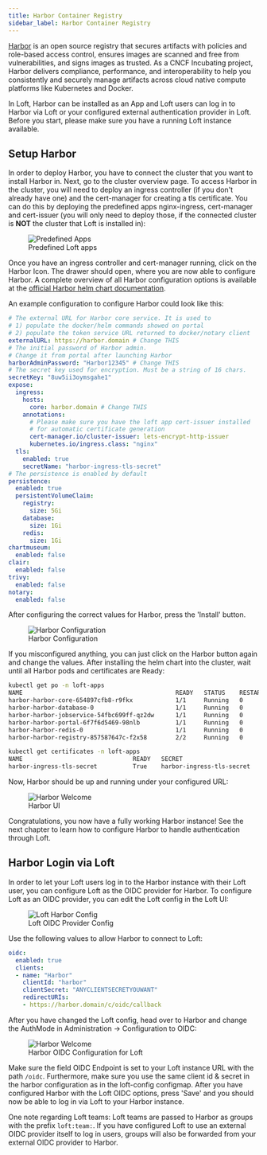 ```yaml
---
title: Harbor Container Registry
sidebar_label: Harbor Container Registry
---
```


[Harbor](https://goharbor.io/) is an open source registry that secures artifacts with policies and role-based access control, ensures images are scanned and free from vulnerabilities, and signs images as trusted. As a CNCF Incubating project, Harbor delivers compliance, performance, and interoperability to help you consistently and securely manage artifacts across cloud native compute platforms like Kubernetes and Docker.

In Loft, Harbor can be installed as an App and Loft users can log in to Harbor via Loft or your configured external authentication provider in Loft.
Before you start, please make sure you have a running Loft instance available.


## Setup Harbor
In order to deploy Harbor, you have to connect the cluster that you want to install Harbor in. Next, go to the cluster overview page.
To access Harbor in the cluster, you will need to deploy an ingress controller (if you don't already have one) and the cert-manager for creating a tls certificate.
You can do this by deploying the predefined apps nginx-ingress, cert-manager and cert-issuer (you will only need to deploy those, if the connected cluster is **NOT** the cluster that Loft is installed in):

<figure class="frame">
  <img src="/docs/media/ui/clusters/predefined-apps.png" alt="Predefined Apps" />
  <figcaption>Predefined Loft apps</figcaption>
</figure>

Once you have an ingress controller and cert-manager running, click on the Harbor Icon. The drawer should open, where you are now able to configure Harbor. A complete overview of all Harbor configuration options is available at the [official Harbor helm chart documentation](https://github.com/goharbor/harbor-helm).

An example configuration to configure Harbor could look like this:

```yaml
# The external URL for Harbor core service. It is used to
# 1) populate the docker/helm commands showed on portal
# 2) populate the token service URL returned to docker/notary client
externalURL: https://harbor.domain # Change THIS
# The initial password of Harbor admin.
# Change it from portal after launching Harbor
harborAdminPassword: "Harbor12345" # Change THIS
# The secret key used for encryption. Must be a string of 16 chars.
secretKey: "8uw5ii3oymsgahe1"
expose:
  ingress:
    hosts:
      core: harbor.domain # Change THIS
    annotations:
      # Please make sure you have the loft app cert-issuer installed
      # for automatic certificate generation
      cert-manager.io/cluster-issuer: lets-encrypt-http-issuer
      kubernetes.io/ingress.class: "nginx"
  tls:
    enabled: true
    secretName: "harbor-ingress-tls-secret"
# The persistence is enabled by default
persistence:
  enabled: true
  persistentVolumeClaim:
    registry:
      size: 5Gi
    database:
      size: 1Gi
    redis:
      size: 1Gi
chartmuseum:
  enabled: false
clair:
  enabled: false
trivy:
  enabled: false
notary:
  enabled: false
```

After configuring the correct values for Harbor, press the 'Install' button.

<figure class="frame">
  <img src="/docs/media/ui/clusters/harbor-configuration.png" alt="Harbor Configuration" />
  <figcaption>Harbor Configuration</figcaption>
</figure>

If you misconfigured anything, you can just click on the Harbor button again and change the values. After installing the helm chart into the cluster, wait until all Harbor pods and certificates are Ready:

```bash
kubectl get po -n loft-apps
NAME                                           READY   STATUS    RESTARTS   AGE
harbor-harbor-core-654897cfb8-r9fkx            1/1     Running   0          89m
harbor-harbor-database-0                       1/1     Running   0          113m
harbor-harbor-jobservice-54fbc699ff-qz2dw      1/1     Running   0          89m
harbor-harbor-portal-6f7f6d5469-98nlb          1/1     Running   0          113m
harbor-harbor-redis-0                          1/1     Running   0          113m
harbor-harbor-registry-857587647c-f2x58        2/2     Running   0          89m

kubectl get certificates -n loft-apps
NAME                               READY   SECRET                             AGE
harbor-ingress-tls-secret          True    harbor-ingress-tls-secret          47s
```

Now, Harbor should be up and running under your configured URL:

<figure class="frame">
  <img src="/docs/media/ui/clusters/harbor-welcome.png" alt="Harbor Welcome" />
  <figcaption>Harbor UI</figcaption>
</figure>

Congratulations, you now have a fully working Harbor instance! See the next chapter to learn how to configure Harbor to handle authentication through Loft.


## Harbor Login via Loft
In order to let your Loft users log in to the Harbor instance with their Loft user, you can configure Loft as the OIDC provider for Harbor.
To configure Loft as an OIDC provider, you can edit the Loft config in the Loft UI:
<figure class="frame">
  <img src="/docs/media/ui/clusters/loft-harbor-config.png" alt="Loft Harbor Config" />
  <figcaption>Loft OIDC Provider Config</figcaption>
</figure>

Use the following values to allow Harbor to connect to Loft:
```yaml
oidc:
  enabled: true
  clients:
  - name: "Harbor"
    clientId: "harbor"
    clientSecret: "ANYCLIENTSECRETYOUWANT"
    redirectURIs:
    - https://harbor.domain/c/oidc/callback
```

After you have changed the Loft config, head over to Harbor and change the AuthMode in Administration -> Configuration to OIDC:

<figure class="frame">
  <img src="/docs/media/ui/clusters/harbor-oidc-configuration.png" alt="Harbor Welcome" />
  <figcaption>Harbor OIDC Configuration for Loft</figcaption>
</figure>

Make sure the field OIDC Endpoint is set to your Loft instance URL with the path `/oidc`. Furthermore, make sure you use the same client id & secret in the harbor configuration as in the loft-config configmap. After you have configured Harbor with the Loft OIDC options, press 'Save' and you should now be able to log in via Loft to your Harbor instance.

One note regarding Loft teams: Loft teams are passed to Harbor as groups with the prefix `loft:team:`. If you have configured Loft to use an external OIDC provider itself to log in users, groups will also be forwarded from your external OIDC provider to Harbor.
